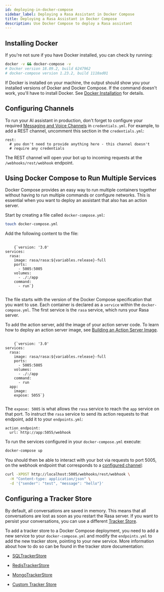 ```yaml
---
id: deploying-in-docker-compose
sidebar_label: Deploying a Rasa Assistant in Docker Compose
title: Deploying a Rasa Assistant in Docker Compose
description: Use Docker Compose to deploy a Rasa assistant
---
```


<!-- this file is version specific, do not use `@site/...` syntax -->


## Installing Docker

If you're not sure if you have Docker installed, you can check by running:

```bash
docker -v && docker-compose -v
# Docker version 18.09.2, build 6247962
# docker-compose version 1.23.2, build 1110ad01
```

If Docker is installed on your machine, the output should show you your installed
versions of Docker and Docker Compose. If the command doesn't work, you'll have to
install Docker.
See [Docker Installation](https://docs.docker.com/install/) for details.

## Configuring Channels

To run your AI assistant in production, don't forget to configure your required
[Messaging and Voice Channels](../connectors/messaging-and-voice-channels.mdx) in `credentials.yml`. For example, to add a
REST channel, uncomment this section in the `credentials.yml`:

```yaml-rasa
rest:
  # you don't need to provide anything here - this channel doesn't
  # require any credentials
```

The REST channel will open your bot up to incoming requests at the `/webhooks/rest/webhook` endpoint.

## Using Docker Compose to Run Multiple Services

Docker Compose provides an easy way to run multiple containers together without
having to run multiple commands or configure networks. This is essential when you
want to deploy an assistant that also has an action server.

Start by creating a file called `docker-compose.yml`:

```bash
touch docker-compose.yml
```

Add the following content to the file:

<pre>
  <code parentName="pre" className="language-yaml">
    {`version: '3.0'
services:
  rasa:
    image: rasa/rasa:${variables.release}-full
    ports:
      - 5005:5005
    volumes:
      - ./:/app
    command:
      - run`}
  </code>
</pre>

The file starts with the version of the Docker Compose specification that you
want to use.
Each container is declared as a `service` within the `docker-compose.yml`.
The first service is the `rasa` service, which runs your Rasa server.

To add the action server, add the image of your action server code. To learn how to deploy
an action server image, see [Building an Action Server Image](../deploy/deploy-action-server.mdx#building-an-action-server-image).

<pre>
  <code parentName="pre" className="language-yaml">
    {`version: '3.0'
services:
  rasa:
    image: rasa/rasa:${variables.release}-full
    ports:
      - 5005:5005
    volumes:
      - ./:/app
    command:
      - run
  app:
    image: <image:tag>
    expose: 5055`}
  </code>
</pre>

The `expose: 5005` is what allows the `rasa` service to reach the `app` service on that port.
To instruct the `rasa` service to send its action requests to that endpoint, add it to your `endpoints.yml`:

```yaml-rasa
action_endpoint:
  url: http://app:5055/webhook
```

To run the services configured in your `docker-compose.yml` execute:

```bash
docker-compose up
```

You should then be able to interact with your bot via requests to port 5005, on the webhook endpoint that
corresponds to a [configured channel](#configuring-channels):

```bash
curl -XPOST http://localhost:5005/webhooks/rest/webhook \
  -H "Content-type: application/json" \
  -d '{"sender": "test", "message": "hello"}'
```

## Configuring a Tracker Store

By default, all conversations are saved in memory. This means that all
conversations are lost as soon as you restart the Rasa server.
If you want to persist your conversations, you can use a different
[Tracker Store](../production/tracker-stores.mdx).

To add a tracker store to a Docker Compose deployment, you need to add a new
service to your `docker-compose.yml` and modify the `endpoints.yml` to add
the new tracker store, pointing to your new service. More information about how
to do so can be found in the tracker store documentation:

- [SQLTrackerStore](../production/tracker-stores.mdx#sqltrackerstore)

- [RedisTrackerStore](../production/tracker-stores.mdx#redistrackerstore)

- [MongoTrackerStore](../production/tracker-stores.mdx#mongotrackerstore)

- [Custom Tracker Store](../production/tracker-stores.mdx#custom-tracker-store)
